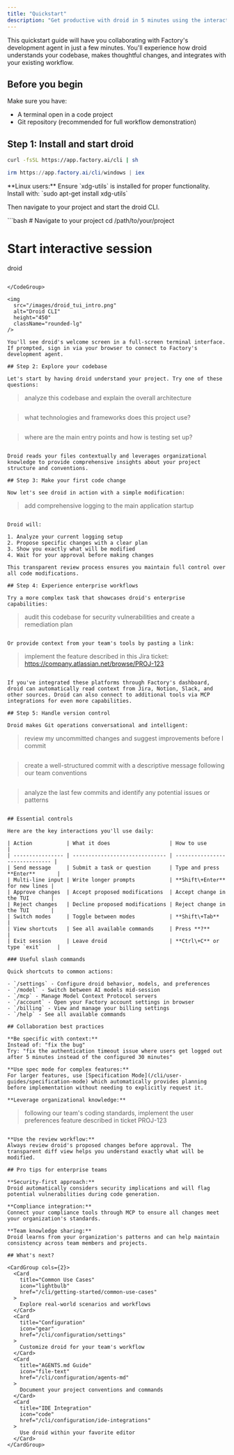 ```yaml
---
title: "Quickstart"
description: "Get productive with droid in 5 minutes using the interactive terminal UI."
---
```


This quickstart guide will have you collaborating with Factory's development agent in just a few minutes. You'll experience how droid understands your codebase, makes thoughtful changes, and integrates with your existing workflow.

## Before you begin

Make sure you have:

- A terminal open in a code project
- Git repository (recommended for full workflow demonstration)

## Step 1: Install and start droid

<CodeGroup>

```bash macOS/Linux
curl -fsSL https://app.factory.ai/cli | sh
```

```powershell Windows
irm https://app.factory.ai/cli/windows | iex
```

</CodeGroup>

<Note>
  **Linux users:** Ensure `xdg-utils` is installed for proper functionality. Install with: `sudo apt-get install xdg-utils`
</Note>

Then navigate to your project and start the droid CLI.

<CodeGroup>
```bash
# Navigate to your project
cd /path/to/your/project

# Start interactive session
droid
```

</CodeGroup>

<img
  src="/images/droid_tui_intro.png"
  alt="Droid CLI"
  height="450"
  className="rounded-lg"
/>

You'll see droid's welcome screen in a full-screen terminal interface. If prompted, sign in via your browser to connect to Factory's development agent.

## Step 2: Explore your codebase

Let's start by having droid understand your project. Try one of these questions:

```

> analyze this codebase and explain the overall architecture

```

```

> what technologies and frameworks does this project use?

```

```

> where are the main entry points and how is testing set up?

```

Droid reads your files contextually and leverages organizational knowledge to provide comprehensive insights about your project structure and conventions.

## Step 3: Make your first code change

Now let's see droid in action with a simple modification:

```

> add comprehensive logging to the main application startup

```

Droid will:

1. Analyze your current logging setup
2. Propose specific changes with a clear plan
3. Show you exactly what will be modified
4. Wait for your approval before making changes

This transparent review process ensures you maintain full control over all code modifications.

## Step 4: Experience enterprise workflows

Try a more complex task that showcases droid's enterprise capabilities:

```

> audit this codebase for security vulnerabilities and create a remediation plan

```

Or provide context from your team's tools by pasting a link:

```

> implement the feature described in this Jira ticket: https://company.atlassian.net/browse/PROJ-123

```

If you've integrated these platforms through Factory's dashboard, droid can automatically read context from Jira, Notion, Slack, and other sources. Droid can also connect to additional tools via MCP integrations for even more capabilities.

## Step 5: Handle version control

Droid makes Git operations conversational and intelligent:

```

> review my uncommitted changes and suggest improvements before I commit

```

```

> create a well-structured commit with a descriptive message following our team conventions

```

```

> analyze the last few commits and identify any potential issues or patterns

```

## Essential controls

Here are the key interactions you'll use daily:

| Action           | What it does                   | How to use                     |
| ---------------- | ------------------------------ | ------------------------------ |
| Send message     | Submit a task or question      | Type and press **Enter**       |
| Multi-line input | Write longer prompts           | **Shift\+Enter** for new lines |
| Approve changes  | Accept proposed modifications  | Accept change in the TUI       |
| Reject changes   | Decline proposed modifications | Reject change in the TUI       |
| Switch modes     | Toggle between modes           | **Shift\+Tab**                 |
| View shortcuts   | See all available commands     | Press **?**                    |
| Exit session     | Leave droid                    | **Ctrl\+C** or type `exit`     |

### Useful slash commands

Quick shortcuts to common actions:

- `/settings` - Configure droid behavior, models, and preferences
- `/model` - Switch between AI models mid-session
- `/mcp` - Manage Model Context Protocol servers
- `/account` - Open your Factory account settings in browser
- `/billing` - View and manage your billing settings
- `/help` - See all available commands

## Collaboration best practices

**Be specific with context:**
Instead of: "fix the bug"
Try: "fix the authentication timeout issue where users get logged out after 5 minutes instead of the configured 30 minutes"

**Use spec mode for complex features:**
For larger features, use [Specification Mode](/cli/user-guides/specification-mode) which automatically provides planning before implementation without needing to explicitly request it.

**Leverage organizational knowledge:**

```

> following our team's coding standards, implement the user preferences feature described in ticket PROJ-123

```

**Use the review workflow:**
Always review droid's proposed changes before approval. The transparent diff view helps you understand exactly what will be modified.

## Pro tips for enterprise teams

**Security-first approach:**
Droid automatically considers security implications and will flag potential vulnerabilities during code generation.

**Compliance integration:**
Connect your compliance tools through MCP to ensure all changes meet your organization's standards.

**Team knowledge sharing:**
Droid learns from your organization's patterns and can help maintain consistency across team members and projects.

## What's next?

<CardGroup cols={2}>
  <Card
    title="Common Use Cases"
    icon="lightbulb"
    href="/cli/getting-started/common-use-cases"
  >
    Explore real-world scenarios and workflows
  </Card>
  <Card
    title="Configuration"
    icon="gear"
    href="/cli/configuration/settings"
  >
    Customize droid for your team's workflow
  </Card>
  <Card
    title="AGENTS.md Guide"
    icon="file-text"
    href="/cli/configuration/agents-md"
  >
    Document your project conventions and commands
  </Card>
  <Card
    title="IDE Integration"
    icon="code"
    href="/cli/configuration/ide-integrations"
  >
    Use droid within your favorite editor
  </Card>
</CardGroup>
```
